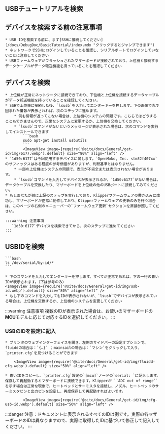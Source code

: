 ## USBチュートリアルを検索

## デバイスを検索する前の注意事項

    * USB IDを検索する前に、まず[SSHに接続してください](/docs/DebugDoc/BasicTutorial/index.mdx "クリックするとジャンプできます")
    * ネットワークでSSHにログインしていることを確認し、シリアルポートでログインしていないことに注意してください
    * USBファームウェアがフラッシュされたマザーボードが接続されており、上位機と接続するデータケーブルがデータ転送機能を持っていることを確認してください

## デバイスを検索
    * 上位機が正常にネットワークに接続できており、下位機と上位機を接続するデータケーブルがデータ転送機能を持っていることを確認してください。
    * SSHで上位機に接続した後、`lsusb`を入力してエンターキーを押します。下の画像で丸で囲まれた情報が表示されれば、次のステップに進めます。
        * 何も情報が返ってこない場合は、上位機のシステムの問題です。こちらではどうすることもできませんので、正常なシステムに変更するか、上位機を交換してください。
        * `lsusb`コマンドがないというメッセージが表示された場合は、次のコマンドを実行してインストールできます
            ```bash
            sudo apt-get install usbutils
            ```
            <ImageView image={require('@site/docs/General/get-id/img/6177.webp').default} size="80%" align="left" /> 
    * `1d50:6177`は今回使用するデバイスに属します。`OpenMoko, Inc. stm32f407xx`のサフィックスはある程度の参考価値がありますが、判断基準とはなりません。
        * 一部の上位機はシステムの問題で、表示が不完全または表示されない場合があります。
        * `lsusb`コマンドを入力してデバイスが表示されるが、`1d50:6177`がない場合は、データケーブルを交換したり、マザーボードを上位機の他のUSBポートに接続してみてください。
    * もしあなたが前に上記のステップを実行しており、Klipperファームウェアの書き込みに成功し、マザーボードが正常に動作しており、Klipperファームウェアの更新のみを行う場合は、このページの右側のメニューバーの`ファームウェア更新`セクションを直接参照してください。

    :::warning 注意事項
       `1d50:6177`デバイスを検索できてから、次のステップに進めてください
    :::

## USBIDを検索

    ```bash
    ls /dev/serial/by-id/*
    ```

    * 下のコマンドを入力してエンターキーを押します。すべてが正常であれば、下の一行の青いIDが表示されます。（下は参考のみ）
    <ImageView image={require('@site/docs/General/get-id/img/usb-id.webp').default} size="80%" align="left" />
    * もし下のコマンドを入力してもIDが表示されないが、`lsusb`でデバイスが表示されている場合は、上位機を交換するか、上位機のシステムを変更してください


:::warning 注意事項
複数のIDが表示された場合は、お使いのマザーボードの**MCU**モデルに応じて対応するIDを選択してください。
:::

### USBのIDを設定に記入

    * プリンタのウェブインターフェイスを開き、左側のサイドバーの設定オプションで、fluiddの場合は：`{…}` ；mainsailの場合は：`マシン`をクリックして入り、`printer.cfg`を見つけることができます

        <ImageView image={require('@site/docs/General/get-id/img/fluidd-cfg.webp').default} size="50%" align="left" />

    * 青いIDをコピーし、`printer.cfg`設定の`[mcu]`ノードの`serial: `に記入します。保存して再起動するとマザーボードに接続できます。Klipperが ``ADC out of range``を示す場合は正常な現象で、ヒートベッドとサーミスタを接続し、ノズル、ヒートベッドのサーミスタピンと出力ピンを設定し、再度保存して再起動すればよいです。

            <ImageView image={require('@site/docs/General/get-id/img/cfg-usb-id.webp').default} size="50%" align="left" />

:::danger
注意：ドキュメントに表示されるすべてのIDは例です。実際の各マザーボードのIDは異なりますので、実際に取得したIDに基づいて修正して記入してください。
::: 